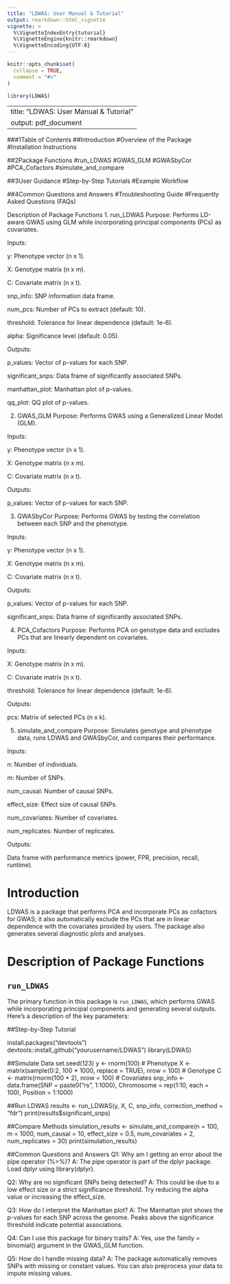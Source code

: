 ```yaml
---
title: "LDWAS: User Manual & Tutorial"
output: rmarkdown::html_vignette
vignette: >
  %\VignetteIndexEntry{tutorial}
  %\VignetteEngine{knitr::rmarkdown}
  %\VignetteEncoding{UTF-8}
---
```


```r
knitr::opts_chunk$set(
  collapse = TRUE,
  comment = "#>"
)
```

```r
library(LDWAS)
```
---
title: "LDWAS: User Manual & Tutorial"
output: pdf_document
---

###1Table of Contents
##Introduction
#Overview of the Package
#Installation Instructions

##2Package Functions
#run_LDWAS
#GWAS_GLM
#GWASbyCor
#PCA_Cofactors
#simulate_and_compare

##3User Guidance
#Step-by-Step Tutorials
#Example Workflow

##4Common Questions and Answers
#Troubleshooting Guide
#Frequently Asked Questions (FAQs)


Description of Package Functions
1. run_LDWAS
Purpose: Performs LD-aware GWAS using GLM while incorporating principal components (PCs) as covariates.

Inputs:

y: Phenotype vector (n x 1).

X: Genotype matrix (n x m).

C: Covariate matrix (n x t).

snp_info: SNP information data frame.

num_pcs: Number of PCs to extract (default: 10).

threshold: Tolerance for linear dependence (default: 1e-6).

alpha: Significance level (default: 0.05).

Outputs:

p_values: Vector of p-values for each SNP.

significant_snps: Data frame of significantly associated SNPs.

manhattan_plot: Manhattan plot of p-values.

qq_plot: QQ plot of p-values.

2. GWAS_GLM
Purpose: Performs GWAS using a Generalized Linear Model (GLM).

Inputs:

y: Phenotype vector (n x 1).

X: Genotype matrix (n x m).

C: Covariate matrix (n x t).

Outputs:

p_values: Vector of p-values for each SNP.

3. GWASbyCor
Purpose: Performs GWAS by testing the correlation between each SNP and the phenotype.

Inputs:

y: Phenotype vector (n x 1).

X: Genotype matrix (n x m).

C: Covariate matrix (n x t).

Outputs:

p_values: Vector of p-values for each SNP.

significant_snps: Data frame of significantly associated SNPs.

4. PCA_Cofactors
Purpose: Performs PCA on genotype data and excludes PCs that are linearly dependent on covariates.

Inputs:

X: Genotype matrix (n x m).

C: Covariate matrix (n x t).

threshold: Tolerance for linear dependence (default: 1e-6).

Outputs:

pcs: Matrix of selected PCs (n x k).

5. simulate_and_compare
Purpose: Simulates genotype and phenotype data, runs LDWAS and GWASbyCor, and compares their performance.

Inputs:

n: Number of individuals.

m: Number of SNPs.

num_causal: Number of causal SNPs.

effect_size: Effect size of causal SNPs.

num_covariates: Number of covariates.

num_replicates: Number of replicates.

Outputs:

Data frame with performance metrics (power, FPR, precision, recall, runtime).


# Introduction

LDWAS is a package that performs PCA and incorporate PCs as cofactors for GWAS; it also automatically exclude the PCs that are in linear dependence with the covariates provided by users. The package also generates several diagnostic plots and analyses.

# Description of Package Functions

## `run_LDWAS`

The primary function in this package is `run_LDWAS`, which performs GWAS while incorporating principal components and generating several outputs. Here's a description of the key parameters:


##Step-by-Step Tutorial

install.packages("devtools")
devtools::install_github("yourusername/LDWAS")
library(LDWAS)

##Simulate Data
set.seed(123)
y <- rnorm(100)  # Phenotype
X <- matrix(sample(0:2, 100 * 1000, replace = TRUE), nrow = 100)  # Genotype
C <- matrix(rnorm(100 * 2), nrow = 100)  # Covariates
snp_info <- data.frame(SNP = paste0("rs", 1:1000), Chromosome = rep(1:10, each = 100), Position = 1:1000)

##Run LDWAS
results <- run_LDWAS(y, X, C, snp_info, correction_method = "fdr")
print(results$significant_snps)

##Compare Methods
simulation_results <- simulate_and_compare(n = 100, m = 1000, num_causal = 10, effect_size = 0.5, num_covariates = 2, num_replicates = 30)
print(simulation_results)


##Common Questions and Answers
Q1: Why am I getting an error about the pipe operator (%>%)?
A: The pipe operator is part of the dplyr package. Load dplyr using library(dplyr).

Q2: Why are no significant SNPs being detected?
A: This could be due to a low effect size or a strict significance threshold. Try reducing the alpha value or increasing the effect_size.

Q3: How do I interpret the Manhattan plot?
A: The Manhattan plot shows the p-values for each SNP across the genome. Peaks above the significance threshold indicate potential associations.

Q4: Can I use this package for binary traits?
A: Yes, use the family = binomial() argument in the GWAS_GLM function.

Q5: How do I handle missing data?
A: The package automatically removes SNPs with missing or constant values. You can also preprocess your data to impute missing values.
